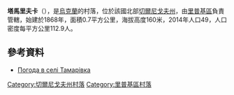 {{coord|51|40|30|N|30|56|29|E|scale:100000|display=title}}

'''塔馬里夫卡'''（{{lang-uk|Тамарівка}}），是[[烏克蘭|烏克蘭]]的村落，位於該國北部[[切爾尼戈夫州|切爾尼戈夫州]]，由[[里普基區|里普基區]]負責管轄，始建於1868年，面積0.7平方公里，海拔高度160米，2014年人口49，人口密度每平方公里112.9人。

==參考資料==
* [http://weather.in.ua/ua/chernigovskaja/25748 Погода в селі Тамарівка] {{Wayback|url=http://weather.in.ua/ua/chernigovskaja/25748 |date=20160305205301 }}

[[Category:切爾尼戈夫州村落|Category:切爾尼戈夫州村落]]
[[Category:里普基區村落|Category:里普基區村落]]


{{Chernihiv-geo-stub}}
